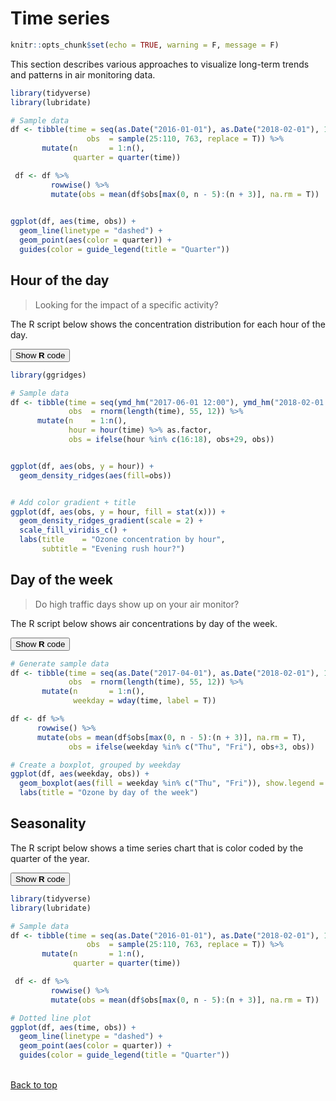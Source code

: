 # Time series

```r
knitr::opts_chunk$set(echo = TRUE, warning = F, message = F)
```


This section describes various approaches to visualize long-term trends and patterns in air monitoring data.


```r
library(tidyverse)
library(lubridate)

# Sample data
df <- tibble(time = seq(as.Date("2016-01-01"), as.Date("2018-02-01"), 1), 
                 obs  = sample(25:110, 763, replace = T)) %>% 
       mutate(n       = 1:n(),
              quarter = quarter(time))

 df <- df %>% 
         rowwise() %>%
         mutate(obs = mean(df$obs[max(0, n - 5):(n + 3)], na.rm = T))   

 
ggplot(df, aes(time, obs)) + 
  geom_line(linetype = "dashed") +
  geom_point(aes(color = quarter)) + 
  guides(color = guide_legend(title = "Quarter"))

```



## Hour of the day {-}

> Looking for the impact of a specific activity?

The R script below shows the concentration distribution for each hour of the day.

<div class="toggle"><button class="btn_code">Show __R__ code</button>

```r

library(ggridges)

# Sample data
df <- tibble(time = seq(ymd_hm("2017-06-01 12:00"), ymd_hm("2018-02-01 12:00"), by = "hour"), 
             obs  = rnorm(length(time), 55, 12)) %>% 
      mutate(n    = 1:n(),
             hour = hour(time) %>% as.factor,
             obs = ifelse(hour %in% c(16:18), obs+29, obs))


ggplot(df, aes(obs, y = hour)) + 
  geom_density_ridges(aes(fill=obs))


# Add color gradient + title
ggplot(df, aes(obs, y = hour, fill = stat(x))) + 
  geom_density_ridges_gradient(scale = 2) +
  scale_fill_viridis_c() +
  labs(title    = "Ozone concentration by hour",
       subtitle = "Evening rush hour?")

```
</div>


## Day of the week {-}

> Do high traffic days show up on your air monitor? 

The R script below shows air concentrations by day of the week.

<div class="toggle"><button class="btn_code">Show __R__ code</button>

```r

# Generate sample data
df <- tibble(time = seq(as.Date("2017-04-01"), as.Date("2018-02-01"), 1), 
             obs  = rnorm(length(time), 55, 12)) %>% 
       mutate(n       = 1:n(),
              weekday = wday(time, label = T))

df <- df %>% 
      rowwise() %>%
      mutate(obs = mean(df$obs[max(0, n - 5):(n + 3)], na.rm = T),
             obs = ifelse(weekday %in% c("Thu", "Fri"), obs+3, obs))   

# Create a boxplot, grouped by weekday
ggplot(df, aes(weekday, obs)) + 
  geom_boxplot(aes(fill = weekday %in% c("Thu", "Fri")), show.legend = F) +
  labs(title = "Ozone by day of the week")


```
</div>



## Seasonality {-}

The R script below shows a time series chart that is color coded by the quarter of the year.


<div class="toggle"><button class="btn_code">Show __R__ code</button>

```r
library(tidyverse)
library(lubridate)

# Sample data
df <- tibble(time = seq(as.Date("2016-01-01"), as.Date("2018-02-01"), 1), 
                 obs  = sample(25:110, 763, replace = T)) %>% 
       mutate(n       = 1:n(),
              quarter = quarter(time))

 df <- df %>% 
         rowwise() %>%
         mutate(obs = mean(df$obs[max(0, n - 5):(n + 3)], na.rm = T))   

# Dotted line plot 
ggplot(df, aes(time, obs)) + 
  geom_line(linetype = "dashed") +
  geom_point(aes(color = quarter)) + 
  guides(color = guide_legend(title = "Quarter"))

```

</div>


<br>[Back to top](#time-series)


